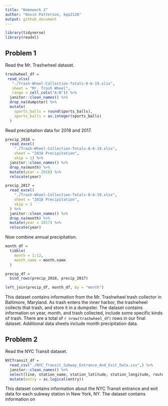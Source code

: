 ```yaml
---
title: "Homework 2"
author: "Kevin Patterson, kpp2126"
output: github_document
---
```


```r
library(tidyverse)
library(readxl)
```

## Problem 1

Read the Mr. Trashwheel dataset.
```r
trashwheel_df =
 read_xlsx(
   "./Trash-Wheel-Collection-Totals-8-6-19.xlsx",
   sheet = "Mr. Trash Wheel",
   range = cell_cols("A:N")) %>%
  janitor::clean_names() %>%
  drop_na(dumpster) %>%
  mutate(
    sports_balls = round(sports_balls),
    sports_balls = as.integer(sports_balls)
  )
```

Read precipitation data for 2018 and 2017.
```r
precip_2018 = 
  read_excel(
    "./Trash-Wheel-Collection-Totals-8-6-19.xlsx",
    sheet = "2018 Precipitation",
    skip = 1) %>%
  janitor::clean_names() %>%
  drop_na(month) %>%
  mutate(year = 2018) %>%
  relocate(year)

precip_2017 = 
  read_excel(
    "./Trash-Wheel-Collection-Totals-8-6-19.xlsx",
    sheet = "2018 Precipitation",
    skip = 1
  ) %>%
  janitor::clean_names() %>%
  drop_na(month) %>%
  mutate(year = 2017) %>%
  relocate(year)
```

Now combine annual precipitation.
```r
month_df = 
  tibble(
    month = 1:12,
    month_name = month.name
  )

precip_df = 
  bind_rows(precip_2018, precip_2017)

left_join(precip_df, month_df, by = "month")
```
This dataset contains information from the Mr. Trashwheel trash collector in Baltimore, Maryland. As trash enters the inner harbor, the trashwheel collects that trash, and store it in a dumpster. The dataset contains information on year, month, and trash collected, include some specific kinds of trash. There are a total of `r nrow(trashwheel_df)` rows in our final dataset. Additional data sheets include month precipitation data.

## Problem 2

Read the NYC Transit dataset.
```r
NYCTransit_df = 
  read_csv("./NYC_Transit_Subway_Entrance_And_Exit_Data.csv",) %>%
  janitor::clean_names() %>%
  select(line, station_name, station_latitude, station_longitude, route1:route11, entry, vending, entrance_type, ada) %>%
  mutate(entry = as.logical(entry))
```

This dataset contains information about the NYC Transit entrance and exit data for each subway station in New York, NY. The dataset contains information on 
